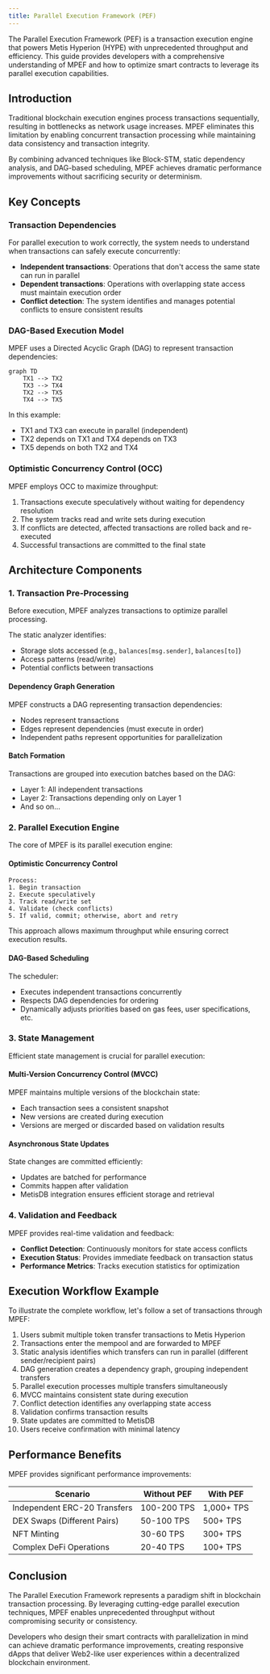 ```yaml
---
title: Parallel Execution Framework (PEF)
---
```


The Parallel Execution Framework (PEF) is a transaction execution engine that powers Metis Hyperion (HYPE) with unprecedented throughput and efficiency. This guide provides developers with a comprehensive understanding of MPEF and how to optimize smart contracts to leverage its parallel execution capabilities.

## Introduction

Traditional blockchain execution engines process transactions sequentially, resulting in bottlenecks as network usage increases. MPEF eliminates this limitation by enabling concurrent transaction processing while maintaining data consistency and transaction integrity.

By combining advanced techniques like Block-STM, static dependency analysis, and DAG-based scheduling, MPEF achieves dramatic performance improvements without sacrificing security or determinism.

## Key Concepts

### Transaction Dependencies

For parallel execution to work correctly, the system needs to understand when transactions can safely execute concurrently:

- **Independent transactions**: Operations that don't access the same state can run in parallel
- **Dependent transactions**: Operations with overlapping state access must maintain execution order
- **Conflict detection**: The system identifies and manages potential conflicts to ensure consistent results

### DAG-Based Execution Model

MPEF uses a Directed Acyclic Graph (DAG) to represent transaction dependencies:

```mermaid
graph TD
    TX1 --> TX2
    TX3 --> TX4
    TX2 --> TX5
    TX4 --> TX5
```

In this example:

- TX1 and TX3 can execute in parallel (independent)
- TX2 depends on TX1 and TX4 depends on TX3
- TX5 depends on both TX2 and TX4

### Optimistic Concurrency Control (OCC)

MPEF employs OCC to maximize throughput:

1. Transactions execute speculatively without waiting for dependency resolution
2. The system tracks read and write sets during execution
3. If conflicts are detected, affected transactions are rolled back and re-executed
4. Successful transactions are committed to the final state

## Architecture Components

### 1. Transaction Pre-Processing

Before execution, MPEF analyzes transactions to optimize parallel processing.

The static analyzer identifies:

- Storage slots accessed (e.g., `balances[msg.sender]`, `balances[to]`)
- Access patterns (read/write)
- Potential conflicts between transactions

#### Dependency Graph Generation

MPEF constructs a DAG representing transaction dependencies:

- Nodes represent transactions
- Edges represent dependencies (must execute in order)
- Independent paths represent opportunities for parallelization

#### Batch Formation

Transactions are grouped into execution batches based on the DAG:

- Layer 1: All independent transactions
- Layer 2: Transactions depending only on Layer 1
- And so on...

### 2. Parallel Execution Engine

The core of MPEF is its parallel execution engine:

#### Optimistic Concurrency Control

```
Process:
1. Begin transaction
2. Execute speculatively
3. Track read/write set
4. Validate (check conflicts)
5. If valid, commit; otherwise, abort and retry
```

This approach allows maximum throughput while ensuring correct execution results.

#### DAG-Based Scheduling

The scheduler:

- Executes independent transactions concurrently
- Respects DAG dependencies for ordering
- Dynamically adjusts priorities based on gas fees, user specifications, etc.

### 3. State Management

Efficient state management is crucial for parallel execution:

#### Multi-Version Concurrency Control (MVCC)

MPEF maintains multiple versions of the blockchain state:

- Each transaction sees a consistent snapshot
- New versions are created during execution
- Versions are merged or discarded based on validation results

#### Asynchronous State Updates

State changes are committed efficiently:

- Updates are batched for performance
- Commits happen after validation
- MetisDB integration ensures efficient storage and retrieval

### 4. Validation and Feedback

MPEF provides real-time validation and feedback:

- **Conflict Detection**: Continuously monitors for state access conflicts
- **Execution Status**: Provides immediate feedback on transaction status
- **Performance Metrics**: Tracks execution statistics for optimization

## Execution Workflow Example

To illustrate the complete workflow, let's follow a set of transactions through MPEF:

1. Users submit multiple token transfer transactions to Metis Hyperion
2. Transactions enter the mempool and are forwarded to MPEF
3. Static analysis identifies which transfers can run in parallel (different sender/recipient pairs)
4. DAG generation creates a dependency graph, grouping independent transfers
5. Parallel execution processes multiple transfers simultaneously
6. MVCC maintains consistent state during execution
7. Conflict detection identifies any overlapping state access
8. Validation confirms transaction results
9. State updates are committed to MetisDB
10. Users receive confirmation with minimal latency

## Performance Benefits

MPEF provides significant performance improvements:

| Scenario                     | Without PEF | With PEF   |
| ---------------------------- | ----------- | ---------- |
| Independent ERC-20 Transfers | 100-200 TPS | 1,000+ TPS |
| DEX Swaps (Different Pairs)  | 50-100 TPS  | 500+ TPS   |
| NFT Minting                  | 30-60 TPS   | 300+ TPS   |
| Complex DeFi Operations      | 20-40 TPS   | 100+ TPS   |

## Conclusion

The Parallel Execution Framework represents a paradigm shift in blockchain transaction processing. By leveraging cutting-edge parallel execution techniques, MPEF enables unprecedented throughput without compromising security or consistency.

Developers who design their smart contracts with parallelization in mind can achieve dramatic performance improvements, creating responsive dApps that deliver Web2-like user experiences within a decentralized blockchain environment.
